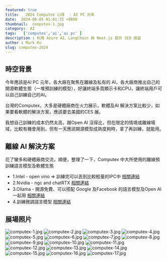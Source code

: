```yaml
---
featured: true
title:   2024 Computex 心得  - AI PC 元年
date:  2024-06-05 01:01:35 +0800
thumbnail:  computex-1.jpg
category:  AI  
tags:   ['computex','ai','ai pc' ]
description : 利用 Azure AI、LangChain 與 Next.js 提升 SEO 效益
author : Mark Ku
slug: computex-2024
---
```

## 時空背景
今年應該是AI PC 元年，各大廠在聚焦在離線及私有的 AI，各大廠商推出自己的開源軟體生態（一堆預訓練的模型），好讓終端多買顯示卡和CPU，讓終端用戶可以自己訓練自己的AI。

台灣的Computex，大多是硬體廠商在火力展示，軟體及AI 解決方案比較少，如果要看軟體的解決方案，應該要去美國的CES 展。  

我想自己訓練的成本仍然太高，跟Open AI 沒得比，但在限定的情境或離線場域，比較有機會用到，但有一天應該開源模型成熟度夠時，拿了再訓練，就能用。

## 離線 AI 解決方案

花了蠻多和硬體廠商交流，順便，整理了一下，Computex 中大所使用的離線預訓練語言模型及軟體生態

* 1.Intel - open vino   => 訓練完可以丟到比較輕量的IPC中 [相關連結](https://docs.openvino.ai/2022.3/home.html#:~:text=OpenVINO%20is%20an%20open%2Dsource,Get%20started%20with%20OpenVINO)
* 2.Nvidia - ngc and chatRTX [相關連結](https://catalog.ngc.nvidia.com/?filters=&orderBy=weightPopularDESC&query=&page=&pageSize=) 
* 3.Ollama - 開源免費、可以搭配 Google 及Facebook 的語言模型及Open AI 一起用 [相關連結](https://www.youtube.com/watch?v=JpQC0W91E6k)
* 4.訓練微調語言模型  [相關連結](https://unsloth.ai/)

## 展場照片
![computex-1.jpg](computex-1.jpg)
![computex-2.jpg](computex-2.jpg)
![computex-3.jpg](computex-3.jpg)
![computex-4.jpg](computex-4.jpg)
![computex-5.jpg](computex-5.jpg)
![computex-6.jpg](computex-6.jpg)
![computex-7.jpg](computex-7.jpg)
![computex-8.jpg](computex-8.jpg)
![computex-9.jpg](computex-9.jpg)
![computex-10.jpg](computex-10.jpg)
![computex-11.jpg](computex-11.jpg)
![computex-12.jpg](computex-12.jpg)
![computex-13.jpg](computex-13.jpg)
![computex-14.jpg](computex-14.jpg)
![computex-15.jpg](computex-15.jpg)
![computex-16.jpg](computex-16.jpg)
![computex-17.jpg](computex-17.jpg)
